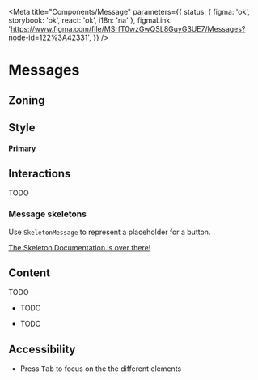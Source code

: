 
<Meta
	title="Components/Message"
	parameters={{
		status: { figma: 'ok', storybook: 'ok', react: 'ok', i18n: 'na' },
		figmaLink: 'https://www.figma.com/file/MSrfT0wzGwQSL8GuyG3UE7/Messages?node-id=122%3A42331',
	}}
/>

# Messages

## Zoning

## Style

#### Primary

<Canvas>
	<Story story={Stories.DefaultDemo} />
</Canvas>

## Interactions

TODO

### Message skeletons

Use `SkeletonMessage` to represent a placeholder for a button.

[The Skeleton Documentation is over there!](/docs/components-skeleton--skeleton-button-story)

## Content

TODO

<Use>
	<Use.Do>
		<ul>
			<li>TODO</li>
		</ul>
	</Use.Do>
	<Use.Dont>
		<ul>
			<li>TODO</li>
		</ul>
	</Use.Dont>
</Use>

## Accessibility

- Press <kbd>Tab</kbd> to focus on the the different elements
